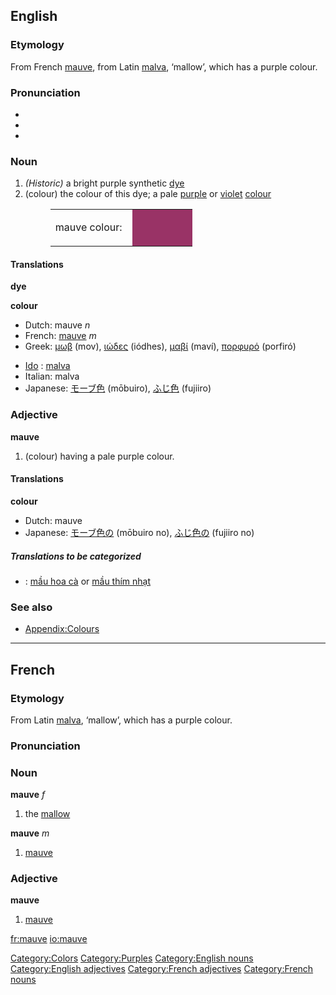 ==English==
{{wikipedia}}
===Etymology===
From French [[mauve#French|mauve]], from Latin [[malva]], ‘mallow’, which has a purple colour.

===Pronunciation===
*{{IPA|/məʊv/}}
*{{audio|en-us-mauve.ogg|Audio (US)}}
*{{audio|en-us-mauve2.ogg|Audio (US) (alternate)}}

===Noun===
{{en-noun|mauve|mauves}}
# ''(Historic)'' a bright purple synthetic [[dye]]
#(colour) the colour of this dye; a pale [[purple]] or [[violet]] [[color|colour]]
#:<table><tr><td>mauve colour: &nbsp;</td><td bgcolor="#993366" width="80">&nbsp; </td></tr></table>

====Translations====
'''dye'''
{{top}}
{{mid}}
{{bottom}}

'''colour'''
{{top}}
*Dutch: mauve ''n''
*French: [[mauve#French|mauve]] ''m''
*Greek: [[μωβ]] (mov), [[ιώδες]] (iódhes), [[μαβί]] (maví), [[πορφυρό]] (porfiró)
{{mid}}
*[[Ido]] : [[malva]]
*Italian: malva
*Japanese: [[モーブ色]] (mōbuiro), [[ふじ色]] (fujiiro)
{{bottom}}

===Adjective===
'''mauve'''
#(colour) having a pale purple colour. 

====Translations====
'''colour'''
{{top}}
*Dutch: mauve
*Japanese: [[モーブ色]]の (mōbuiro no), [[ふじ色]]の (fujiiro no)
{{mid}}
{{bottom}}

=====Translations to be categorized=====
{{checktrans}}
<!--Remove this section once all of the translations below have been moved into the tables above.-->
*{{ttbc|Vietnamese}}: [[mầu hoa cà]] or [[mầu thím nhạt]]

===See also===
*[[Wiktionary_Appendix:Colours|Appendix:Colours]]

[[Category:Colors]]
[[Category:Purples]]
[[Category:English nouns]]
[[Category:English adjectives]]

----
==French==
===Etymology===
From Latin [[malva]], ‘mallow’, which has a purple colour.

===Pronunciation===
{{IPA|/mov/}}

===Noun===
'''mauve''' ''f''
# the [[mallow]]

'''mauve''' ''m''
# [[mauve#English|mauve]]

===Adjective===
'''mauve'''
# [[mauve#English|mauve]]

[[Category:French adjectives]]
[[Category:French nouns]]

[[fr:mauve]]
[[io:mauve]]